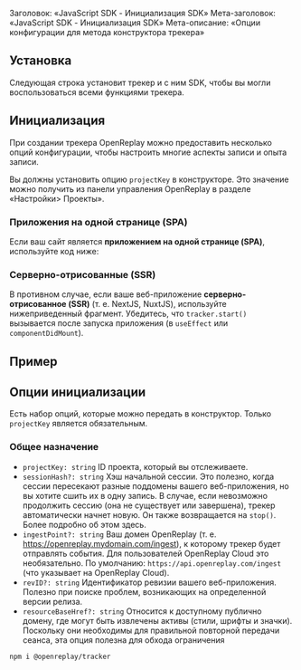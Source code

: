 Заголовок: «JavaScript SDK - Инициализация SDK»
Мета-заголовок: «JavaScript SDK - Инициализация SDK»
Мета-описание: «Опции конфигурации для метода конструктора трекера»

## Установка

Следующая строка установит трекер и с ним SDK, чтобы вы могли воспользоваться всеми функциями трекера.

## Инициализация
При создании трекера OpenReplay можно предоставить несколько опций конфигурации, чтобы настроить многие аспекты записи и опыта записи.

Вы должны установить опцию `projectKey` в конструкторе. Это значение можно получить из панели управления OpenReplay в разделе «Настройки> Проекты».

### Приложения на одной странице (SPA)
Если ваш сайт является **приложением на одной странице (SPA)**, используйте код ниже:

### Серверно-отрисованные (SSR)
В противном случае, если ваше веб-приложение **серверно-отрисованное (SSR)** (т. е. NextJS, NuxtJS), используйте нижеприведенный фрагмент. Убедитесь, что `tracker.start()` вызывается после запуска приложения (в `useEffect` или `componentDidMount`).

## Пример

## Опции инициализации

Есть набор опций, которые можно передать в конструктор. Только `projectKey` является обязательным.

### Общее назначение

- `projectKey: string` ID проекта, который вы отслеживаете.
- `sessionHash?: string` Хэш начальной сессии. Это полезно, когда сессии пересекают разные поддомены вашего веб-приложения, но вы хотите сшить их в одну запись. В случае, если невозможно продолжить сессию (она не существует или завершена), трекер автоматически начнет новую. Он также возвращается на `stop()`. Более подробно об этом здесь.
- `ingestPoint?: string` Ваш домен OpenReplay (т. е. https://openreplay.mydomain.com/ingest), к которому трекер будет отправлять события. Для пользователей OpenReplay Cloud это необязательно. По умолчанию: `https://api.openreplay.com/ingest` (что указывает на OpenReplay Cloud).
- `revID?: string` Идентификатор ревизии вашего веб-приложения. Полезно при поиске проблем, возникающих на определенной версии релиза.
- `resourceBaseHref?: string` Относится к доступному публично домену, где могут быть извлечены активы (стили, шрифты и значки). Поскольку они необходимы для правильной повторной передачи сеанса, эта опция полезна для обхода ограничения
```bash
npm i @openreplay/tracker
```
